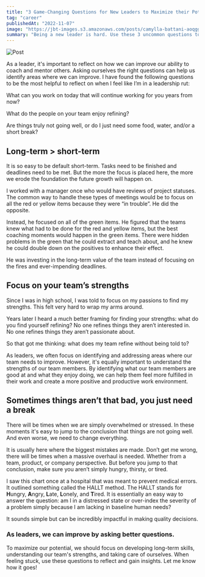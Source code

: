 ```yaml
---
title: "3 Game-Changing Questions for New Leaders to Maximize their Potential"
tag: "career"
publishedAt: "2022-11-07"
image: "https://jbt-images.s3.amazonaws.com/posts/camylla-battani-aoqggaqrlpu-unsplash-scaled.jpeg"
summary: "Being a new leader is hard. Use these 3 uncommon questions to reflect on the long-term, focus on your team's strengths, and ensure you're taking care of your basic needs for optimal decision-making."
---
```


![Post](https://jbt-images.s3.amazonaws.com/posts/camylla-battani-aoqggaqrlpu-unsplash-scaled.jpeg)

As a leader, it's important to reflect on how we can improve our ability to coach and mentor others. Asking ourselves the right questions can help us identify areas where we can improve. I have found the following questions to be the most helpful to reflect on when I feel like I’m in a leadership rut:

What can you work on today that will continue working for you years from now?

What do the people on your team enjoy refining?

Are things truly not going well, or do I just need some food, water, and/or a short break?

## Long-term > short-term

It is so easy to be default short-term. Tasks need to be finished and deadlines need to be met. But the more the focus is placed here, the more we erode the foundation the future growth will happen on.

I worked with a manager once who would have reviews of project statuses. The common way to handle these types of meetings would be to focus on all the red or yellow items because they were “in trouble”. He did the opposite.

Instead, he focused on all of the green items. He figured that the teams knew what had to be done for the red and yellow items, but the best coaching moments would happen in the green items. There were hidden problems in the green that he could extract and teach about, and he knew he could double down on the positives to enhance their effect.

He was investing in the long-term value of the team instead of focusing on the fires and ever-impending deadlines.

## Focus on your team’s strengths

Since I was in high school, I was told to focus on my passions to find my strengths. This felt very hard to wrap my arms around.

Years later I heard a much better framing for finding your strengths: what do you find yourself refining? No one refines things they aren’t interested in. No one refines things they aren’t passionate about.

So that got me thinking: what does my team refine without being told to?

As leaders, we often focus on identifying and addressing areas where our team needs to improve. However, it's equally important to understand the strengths of our team members. By identifying what our team members are good at and what they enjoy doing, we can help them feel more fulfilled in their work and create a more positive and productive work environment.

## Sometimes things aren’t that bad, you just need a break

There will be times when we are simply overwhelmed or stressed. In these moments it's easy to jump to the conclusion that things are not going well. And even worse, we need to change everything.

It is usually here where the biggest mistakes are made. Don’t get me wrong, there will be times when a massive overhaul is needed. Whether from a team, product, or company perspective. But before you jump to that conclusion, make sure you aren’t simply hungry, thirsty, or tired.

I saw this chart once at a hospital that was meant to prevent medical errors. It outlined something called the HALLT method. The HALLT stands for **H**ungry, **A**ngry, **L**ate, **L**onely, and **T**ired. It is essentially an easy way to answer the question: am I in a distressed state or over-index the severity of a problem simply because I am lacking in baseline human needs?

It sounds simple but can be incredibly impactful in making quality decisions.

### As leaders, we can improve by asking better questions.

To maximize our potential, we should focus on developing long-term skills, understanding our team's strengths, and taking care of ourselves. When feeling stuck, use these questions to reflect and gain insights. Let me know how it goes!
